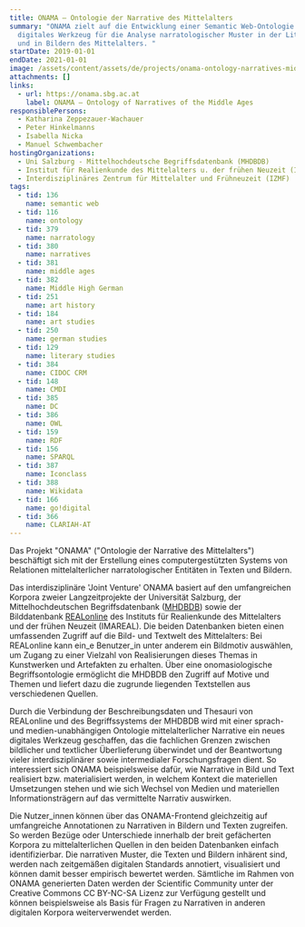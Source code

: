 ```yaml
---
title: ONAMA – Ontologie der Narrative des Mittelalters
summary: "ONAMA zielt auf die Entwicklung einer Semantic Web-Ontologie als
  digitales Werkzeug für die Analyse narratologischer Muster in der Literatur
  und in Bildern des Mittelalters. "
startDate: 2019-01-01
endDate: 2021-01-01
image: /assets/content/assets/de/projects/onama-ontology-narratives-middle-ages/onama_logo.png
attachments: []
links:
  - url: https://onama.sbg.ac.at
    label: ONAMA – Ontology of Narratives of the Middle Ages
responsiblePersons:
  - Katharina Zeppezauer-Wachauer
  - Peter Hinkelmanns
  - Isabella Nicka
  - Manuel Schwembacher
hostingOrganizations:
  - Uni Salzburg - Mittelhochdeutsche Begriffsdatenbank (MHDBDB)
  - Institut für Realienkunde des Mittelalters u. der frühen Neuzeit (IMAREAL)
  - Interdisziplinäres Zentrum für Mittelalter und Frühneuzeit (IZMF)
tags:
  - tid: 136
    name: semantic web
  - tid: 116
    name: ontology
  - tid: 379
    name: narratology
  - tid: 380
    name: narratives
  - tid: 381
    name: middle ages
  - tid: 382
    name: Middle High German
  - tid: 251
    name: art history
  - tid: 184
    name: art studies
  - tid: 250
    name: german studies
  - tid: 129
    name: literary studies
  - tid: 384
    name: CIDOC CRM
  - tid: 148
    name: CMDI
  - tid: 385
    name: DC
  - tid: 386
    name: OWL
  - tid: 159
    name: RDF
  - tid: 156
    name: SPARQL
  - tid: 387
    name: Iconclass
  - tid: 388
    name: Wikidata
  - tid: 166
    name: go!digital
  - tid: 366
    name: CLARIAH-AT
---
```

Das Projekt "ONAMA" ("Ontologie der Narrative des Mittelalters") beschäftigt sich mit der Erstellung eines computergestützten Systems von Relationen mittelalterlicher narratologischer Entitäten in Texten und Bildern.

Das interdisziplinäre 'Joint Venture' ONAMA basiert auf den umfangreichen Korpora zweier Langzeitprojekte der Universität Salzburg, der Mittelhochdeutschen Begriffsdatenbank ([MHDBDB](http://mhdbdb.sbg.ac.at/)) sowie der Bilddatenbank [REALonline](https://realonline.imareal.sbg.ac.at/) des Instituts für Realienkunde des Mittelalters und der frühen Neuzeit (IMAREAL). Die beiden Datenbanken bieten einen umfassenden Zugriff auf die Bild- und Textwelt des Mittelalters: Bei REALonline kann ein\_e Benutzer\_in unter anderem ein Bildmotiv auswählen, um Zugang zu einer Vielzahl von Realisierungen dieses Themas in Kunstwerken und Artefakten zu erhalten. Über eine onomasiologische Begriffsontologie ermöglicht die MHDBDB den Zugriff auf Motive und Themen und liefert dazu die zugrunde liegenden Textstellen aus verschiedenen Quellen.

Durch die Verbindung der Beschreibungsdaten und Thesauri von REALonline und des Begriffssystems der MHDBDB wird mit einer sprach- und medien-unabhängigen Ontologie mittelalterlicher Narrative ein neues digitales Werkzeug geschaffen, das die fachlichen Grenzen zwischen bildlicher und textlicher Überlieferung überwindet und der Beantwortung vieler interdisziplinärer sowie intermedialer Forschungsfragen dient. So interessiert sich ONAMA beispielsweise dafür, wie Narrative in Bild und Text realisiert bzw. materialisiert werden, in welchem Kontext die materiellen Umsetzungen stehen und wie sich Wechsel von Medien und materiellen Informationsträgern auf das vermittelte Narrativ auswirken.

Die Nutzer\_innen können über das ONAMA-Frontend gleichzeitig auf umfangreiche Annotationen zu Narrativen in Bildern und Texten zugreifen. So werden Bezüge oder Unterschiede innerhalb der breit gefächerten Korpora zu mittelalterlichen Quellen in den beiden Datenbanken einfach identifizierbar. Die narrativen Muster, die Texten und Bildern inhärent sind, werden nach zeitgemäßen digitalen Standards annotiert, visualisiert und können damit besser empirisch bewertet werden. Sämtliche im Rahmen von ONAMA generierten Daten werden der Scientific Community unter der Creative Commons CC BY-NC-SA Lizenz zur Verfügung gestellt und können beispielsweise als Basis für Fragen zu Narrativen in anderen digitalen Korpora weiterverwendet werden.
